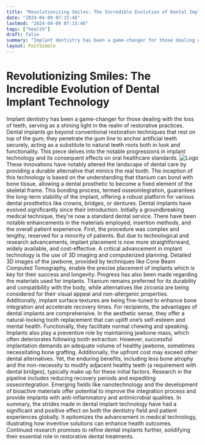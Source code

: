 ```yaml
---
title: "Revolutionizing Smiles: The Incredible Evolution of Dental Implant Technology"
date: "2024-04-09 07:15:46"
lastmod: "2024-04-09 07:15:46"
tags: ["health"]
draft: false
summary: "Implant dentistry has been a game-changer for those dealing with the loss of teeth, serving as a shining light in the realm of restorative practices. Dental implants go beyond conventional restoration techniques that rest on top of the gum; they penetrate the gum line to anchor artificial teeth securely, acting as a substitute to natural teeth roots both in look and functionality. This piece delves into the notable progressions in implant technology and its consequent effects on oral healthcare standards."
layout: PostSimple
---
```

# Revolutionizing Smiles: The Incredible Evolution of Dental Implant Technology
Implant dentistry has been a game-changer for those dealing with the loss of teeth, serving as a shining light in the realm of restorative practices. Dental implants go beyond conventional restoration techniques that rest on top of the gum; they penetrate the gum line to anchor artificial teeth securely, acting as a substitute to natural teeth roots both in look and functionality. This piece delves into the notable progressions in implant technology and its consequent effects on oral healthcare standards.
<img alt="Logo" class="lazyImg" data-src="https://cdn.seniorsselection.com/src_image/7d87dbc847672a27fb46589b1f796eff.webp" src="/statics/image/loading.webp"/>
These innovations have notably altered the landscape of dental care by providing a durable alternative that mimics the real tooth. The inception of this technology is based on the understanding that titanium can bond with bone tissue, allowing a dental prosthetic to become a fixed element of the skeletal frame. This bonding process, termed osseointegration, guarantees the long-term stability of the implant, offering a robust platform for various dental prosthetics like crowns, bridges, or dentures.
Dental implants have evolved significantly since their introduction. Initially a groundbreaking medical technique, they're now a standard dental service. There have been notable enhancements in the materials employed, insertion methods, and the overall patient experience. First, the procedure was complex and lengthy, reserved for a minority of patients. But due to technological and research advancements, implant placement is now more straightforward, widely available, and cost-effective.
A critical advancement in implant technology is the use of 3D imaging and computerized planning. Detailed 3D images of the jawbone, provided by techniques like Cone Beam Computed Tomography, enable the precise placement of implants which is key for their success and longevity.
Progress has also been made regarding the materials used for implants. Titanium remains preferred for its durability and compatibility with the body, while alternatives like zirconia are being considered for their visual appeal and non-allergenic properties. Additionally, implant surface textures are being fine-tuned to enhance bone integration and accelerate recovery times.
For recipients, the advantages of dental implants are comprehensive. In the aesthetic sense, they offer a natural-looking tooth replacement that can uplift one’s self-esteem and mental health. Functionally, they facilitate normal chewing and speaking. Implants also play a preventive role by maintaining jawbone mass, which often deteriorates following tooth extraction.
However, successful implantation demands an adequate volume of healthy jawbone, sometimes necessitating bone grafting. Additionally, the upfront cost may exceed other dental alternatives. Yet, the enduring benefits, including less bone atrophy and the non-necessity to modify adjacent healthy teeth (a requirement with dental bridges), typically make up for these initial factors.
Research in the pipeline includes reducing recovery periods and expediting osseointegration. Emerging fields like nanotechnology and the development of bioactive materials offer potential to improve the integration process and provide implants with anti-inflammatory and antimicrobial qualities.
In summary, the strides made in dental implant technology have had a significant and positive effect on both the dentistry field and patient experiences globally. It epitomizes the advancement in medical technology, illustrating how inventive solutions can enhance health outcomes. Continued research promises to refine dental implants further, solidifying their essential role in restorative dental treatments.
        